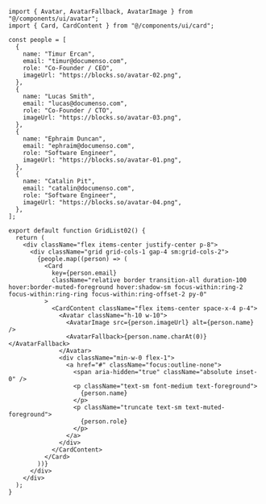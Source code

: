 ````tsx
import { Avatar, AvatarFallback, AvatarImage } from "@/components/ui/avatar";
import { Card, CardContent } from "@/components/ui/card";

const people = [
  {
    name: "Timur Ercan",
    email: "timur@documenso.com",
    role: "Co-Founder / CEO",
    imageUrl: "https://blocks.so/avatar-02.png",
  },
  {
    name: "Lucas Smith",
    email: "lucas@documenso.com",
    role: "Co-Founder / CTO",
    imageUrl: "https://blocks.so/avatar-03.png",
  },
  {
    name: "Ephraim Duncan",
    email: "ephraim@documenso.com",
    role: "Software Engineer",
    imageUrl: "https://blocks.so/avatar-01.png",
  },
  {
    name: "Catalin Pit",
    email: "catalin@documenso.com",
    role: "Software Engineer",
    imageUrl: "https://blocks.so/avatar-04.png",
  },
];

export default function GridList02() {
  return (
    <div className="flex items-center justify-center p-8">
      <div className="grid grid-cols-1 gap-4 sm:grid-cols-2">
        {people.map((person) => (
          <Card
            key={person.email}
            className="relative border transition-all duration-100 hover:border-muted-foreground hover:shadow-sm focus-within:ring-2 focus-within:ring-ring focus-within:ring-offset-2 py-0"
          >
            <CardContent className="flex items-center space-x-4 p-4">
              <Avatar className="h-10 w-10">
                <AvatarImage src={person.imageUrl} alt={person.name} />
                <AvatarFallback>{person.name.charAt(0)}</AvatarFallback>
              </Avatar>
              <div className="min-w-0 flex-1">
                <a href="#" className="focus:outline-none">
                  <span aria-hidden="true" className="absolute inset-0" />
                  <p className="text-sm font-medium text-foreground">
                    {person.name}
                  </p>
                  <p className="truncate text-sm text-muted-foreground">
                    {person.role}
                  </p>
                </a>
              </div>
            </CardContent>
          </Card>
        ))}
      </div>
    </div>
  );
}
````